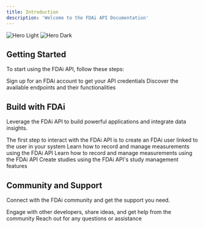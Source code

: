 ```yaml
---
title: Introduction
description: 'Welcome to the FDAi API Documentation'
---
```


<img
  className="block dark:hidden"
  src="/images/ai-utopia-wide.jpg"
  alt="Hero Light"
/>
<img
  className="hidden dark:block"
  src="/images/ai-utopia-wide.jpg"
  alt="Hero Dark"
/>

## Getting Started

To start using the FDAi API, follow these steps:

<CardGroup cols={2}>
  <Card
    title="Create a Developer Account"
    icon="user-plus"
    href="https://builder.fdai.earth"
  >
    Sign up for an FDAi account to get your API credentials
  </Card>
  <Card
    title="Explore the API"
    icon="compass"
    href="/api-reference/introduction"
  >
    Discover the available endpoints and their functionalities
  </Card>
</CardGroup>

## Build with FDAi

Leverage the FDAi API to build powerful applications and integrate data insights.

<CardGroup cols={2}>
  <Card
    title="Create a User"
    icon="user"
    href="/guides/get-access-token"
  >
    The first step to interact with the FDAi API is to create an FDAi user linked to the user in your system
  </Card>
  <Card
    title="Create Measurements"
    icon="chart-line"
    href="/guides/record-measurements"
  >
    Learn how to record and manage measurements using the FDAi API
  </Card>
  <Card
    title="Get Measurements"
    icon="chart-line"
    href="/guides/get-measurements"
  >
    Learn how to record and manage measurements using the FDAi API
  </Card>
  <Card
    title="Create a Study"
    icon="flask"
    href="/guides/create-study"
  >
    Create studies using the FDAi API's study management features
  </Card>
</CardGroup>

## Community and Support

Connect with the FDAi community and get the support you need.

<CardGroup cols={2}>
  <Card
    title="Join the Community"
    icon="user-group"
    href="https://github.com/FDA-AI/FDAi/discussions"
  >
    Engage with other developers, share ideas, and get help from the community
  </Card>
  <Card
    title="Contact Support"
    icon="circle-question"
    href="https://github.com/FDA-AI/FDAi/issues"
  >
    Reach out for any questions or assistance
  </Card>
</CardGroup>

